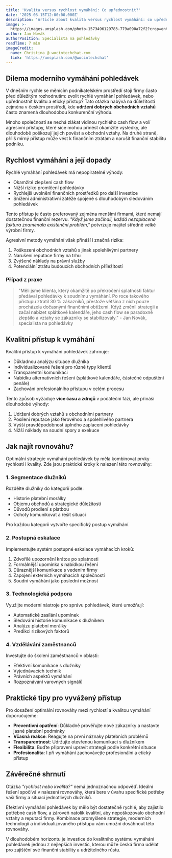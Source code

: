 ```yaml
---
title: 'Kvalita versus rychlost vymáhání: Co upřednostnit?'
date: '2025-03-15T12:00:00.000Z'
description: 'Article about kvalita versus rychlost vymáhání: co upřednostnit?'
image: >-
  https://images.unsplash.com/photo-1573496129783-779a090a72f2?crop=entropy&cs=tinysrgb&fit=max&fm=jpg&ixid=M3w3MjA5MjJ8MHwxfHJhbmRvbXx8fHx8fHx8fDE3NDMwMjQ0MDB8&ixlib=rb-4.0.3&q=80&w=1080
author: Jan Novák
authorPosition: Specialista na pohledávky
readTime: 7 min
imageCredit:
  name: Christina @ wocintechchat.com
  link: 'https://unsplash.com/@wocintechchat'
---
```

## Dilema moderního vymáhání pohledávek

V dnešním rychle se měnícím podnikatelském prostředí stojí firmy často před důležitým rozhodnutím: zvolit rychlé vymáhání pohledávek, nebo upřednostnit kvalitu a etický přístup? Tato otázka nabývá na důležitosti zejména v českém prostředí, kde **udržení dobrých obchodních vztahů** často znamená dlouhodobou konkurenční výhodu.

Mnoho společností se nechá zlákat vidinou rychlého cash flow a volí agresivní přístupy, které sice mohou přinést okamžité výsledky, ale dlouhodobě poškozují jejich pověst a obchodní vztahy. Na druhé straně, příliš mírný přístup může vést k finančním ztrátám a narušit finanční stabilitu podniku.

## Rychlost vymáhání a její dopady

Rychlé vymáhání pohledávek má nepopiratelné výhody:

- Okamžité zlepšení cash flow
- Nižší riziko promlčení pohledávky
- Rychlejší uvolnění finančních prostředků pro další investice
- Snížení administrativní zátěže spojené s dlouhodobým sledováním pohledávek

Tento přístup je často preferovaný zejména menšími firmami, které nemají dostatečnou finanční rezervu. *"Když jsme začínali, každá nezaplacená faktura znamenala existenční problém,"* potvrzuje majitel středně velké výrobní firmy.

Agresivní metody vymáhání však přináší i značná rizika:

1. Poškození obchodních vztahů s jinak spolehlivými partnery
2. Narušení reputace firmy na trhu
3. Zvýšené náklady na právní služby
4. Potenciální ztrátu budoucích obchodních příležitostí

### Případ z praxe

> "Měli jsme klienta, který okamžitě po překročení splatnosti faktur předával pohledávky k soudnímu vymáhání. Po roce takového přístupu ztratil 30 % zákazníků, přestože většina z nich pouze procházela dočasnými finančními obtížemi. Když změnil strategii a začal nabízet splátkové kalendáře, jeho cash flow se paradoxně zlepšilo a vztahy se zákazníky se stabilizovaly." - Jan Novák, specialista na pohledávky

## Kvalitní přístup k vymáhání

Kvalitní přístup k vymáhání pohledávek zahrnuje:

- Důkladnou analýzu situace dlužníka
- Individualizované řešení pro různé typy klientů
- Transparentní komunikaci
- Nabídku alternativních řešení (splátkové kalendáře, částečné odpuštění penále)
- Zachování profesionálního přístupu v celém procesu

Tento způsob vyžaduje **více času a zdrojů** v počáteční fázi, ale přináší dlouhodobé výhody:

1. Udržení dobrých vztahů s obchodními partnery
2. Posílení reputace jako férovéhoo a spolehlivého partnera
3. Vyšší pravděpodobnost úplného zaplacení pohledávky
4. Nižší náklady na soudní spory a exekuce

## Jak najít rovnováhu?

Optimální strategie vymáhání pohledávek by měla kombinovat prvky rychlosti i kvality. Zde jsou praktické kroky k nalezení této rovnováhy:

### 1. Segmentace dlužníků

Rozdělte dlužníky do kategorií podle:
- Historie platební morálky
- Objemu obchodů a strategické důležitosti
- Důvodů prodlení s platbou
- Ochoty komunikovat a řešit situaci

Pro každou kategorii vytvořte specifický postup vymáhání.

### 2. Postupná eskalace

Implementujte systém postupné eskalace vymáhacích kroků:

1. Zdvořilé upozornění krátce po splatnosti
2. Formálnější upomínka s nabídkou řešení
3. Důraznější komunikace s vedením firmy
4. Zapojení externích vymáhacích společností
5. Soudní vymáhání jako poslední možnost

### 3. Technologická podpora

Využijte moderní nástroje pro správu pohledávek, které umožňují:
- Automatické zasílání upomínek
- Sledování historie komunikace s dlužníkem
- Analýzu platební morálky
- Predikci rizikových faktorů

### 4. Vzdělávání zaměstnanců

Investujte do školení zaměstnanců v oblasti:
- Efektivní komunikace s dlužníky
- Vyjednávacích technik
- Právních aspektů vymáhání
- Rozpoznávání varovných signálů

## Praktické tipy pro vyvážený přístup

Pro dosažení optimální rovnováhy mezi rychlostí a kvalitou vymáhání doporučujeme:

- **Preventivní opatření**: Důkladně prověřujte nové zákazníky a nastavte jasné platební podmínky
- **Včasná reakce**: Reagujte na první náznaky platebních problémů
- **Transparentnost**: Udržujte otevřenou komunikaci s dlužníkem
- **Flexibilita**: Buďte připraveni upravit strategii podle konkrétní situace
- **Profesionalita**: I při vymáhání zachovávejte profesionální a etický přístup

## Závěrečné shrnutí

Otázka *"rychlost nebo kvalita?"* nemá jednoznačnou odpověď. Ideální řešení spočívá v nalezení rovnováhy, která bere v úvahu specifické potřeby vaší firmy a situaci jednotlivých dlužníků.

Efektivní vymáhání pohledávek by mělo být dostatečně rychlé, aby zajistilo potřebné cash flow, a zároveň natolik kvalitní, aby nepoškozovalo obchodní vztahy a reputaci firmy. Kombinace promyšlené strategie, moderních technologií a individualizovaného přístupu vám umožní dosáhnout této rovnováhy.

V dlouhodobém horizontu je investice do kvalitního systému vymáhání pohledávek jednou z nejlepších investic, kterou může česká firma udělat pro zajištění své finanční stability a udržitelného růstu.
